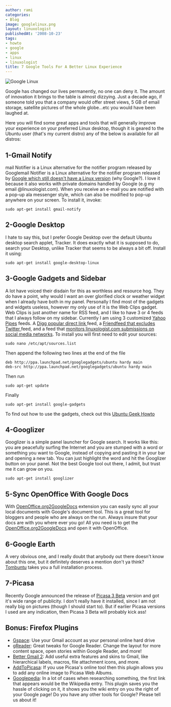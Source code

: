 ```yaml
---
author: rami
categories:
- Blog
image: googlelinux.png
layout: linuxologist
publishedAt: '2008-10-23'
tags:
- howto
- google
- apps
- linux
- linuxologist
title: 7 Google Tools For A Better Linux Experience
---
```


![Google Linux](/assets/images/content/blog/googlelinux.png)

Google has changed our lives permanently, no one can deny it. The amount of innovation it brings to the table is almost dizzying. Just a decade ago, if someone told you that a company would offer street views, 5 GB of email storage, satellite pictures of the whole globe...etc you would have been laughed at.

Here you will find some great apps and tools that will generally improve your experience on your preferred Linux desktop, though it is geared to the Ubuntu user (that's my current distro) any of the below is available for all distros:

## 1-Gmail Notify

mail Notifier is a Linux alternative for the notifier program released by Googlemail Notifier is a Linux alternative for the notifier program released by [Google which still doesn't have a Linux version](http://toolbar.google.com/gmail-helper/notifier_windows.html) (why Google?). I love it because it also works with private domains handled by Google (e.g my email @linuxologist.com). When you receive an e-mail you are notified with a pop-up ala messenger style, which can also be modified to pop-up anywhere on your screen. To install it, invoke: 

    sudo apt-get install gmail-notify

## 2-Google Desktop

I hate to say this, but I prefer Google Desktop over the default Ubuntu desktop search applet, Tracker. It does exactly what it is supposed to do, search your Desktop, unlike Tracker that seems to be always a bit off. Install it using: 

    sudo apt-get install google-desktop-linux

## 3-Google Gadgets and Sidebar

A lot have voiced their disdain for this as worthless and resource hog. They do have a point, why would I want an over glorified clock or weather widget when I already have both in my panel. Personally I find most of the gadgets and widgets useless, however my only use of it is the Web Clips gadget. Web Clips is just another name for RSS feed, and I like to have 3 or 4 feeds that I always follow on my sidebar. Currently I am using 3 customized [Yahoo Pipes](http://pipes.yahoo.com) feeds. A [Digg popular direct link ](http://pipes.yahoo.com/georgywoods/sdfv2)feed, a [Friendfeed  that excludes Twitter ](http://pipes.yahoo.com/geekygirldawn/20ea93289bc362939bfd65883733fc16)feed, and a feed that [monitors linuxologist.com submissions on social media networks](http://pipes.yahoo.com/pipes/pipe.info?_id=e5f7cb1befdb4139590a7342a827cc43). To install you will first need to edit your sources: 

    sudo nano /etc/apt/sources.list

Then append the following two lines at the end of the file 

    deb http://ppa.launchpad.net/googlegadgets/ubuntu hardy main
    deb-src http://ppa.launchpad.net/googlegadgets/ubuntu hardy main

Then run 

    sudo apt-get update

Finally 

    sudo apt-get install google-gadgets

To find out how to use the gadgets, check out this [Ubuntu Geek Howto](http://www.ubuntugeek.com/howto-install-google-gadgets-in-ubuntu-804-hardy-heron.html)

## 4-Googlizer

Googlizer is a simple panel launcher for Google search. It works like this: you are peacefully surfing the Internet and you are stumped with a word or something you want to Google, instead of copying and pasting it in your bar and opening a new tab. You can just highlight the word and hit the Googlizer button on your panel. Not the best Google tool out there, I admit, but trust me it can grow on you. 

    sudo apt-get install googlizer

## 5-Sync OpenOffice With Google Docs

With [OpenOffice.org2GoogleDocs](http://extensions.services.openoffice.org/project/ooo2gd) extension you can easily sync all your local documents with Google's document tool. This is a great tool for bloggers and people who are always on the run. Always insure that your docs are with you where ever you go! All you need is to get the [OpenOffice.org2GoogleDocs](http://extensions.services.openoffice.org/project/ooo2gd) and open it with OpenOffice.

## 6-Google Earth

A very obvious one, and I really doubt that anybody out there doesn't know about this one, but it definitely deserves a mention don't ya think? [Tombuntu](http://tombuntu.com/index.php/2007/11/28/how-to-install-google-earth-in-ubuntu/) takes you a full installation process.

## 7-Picasa

Recently Google announced the release of [Picasa 3 Beta](http://picasa.google.com/linux/) version and got it's wide range of publicity. I don't really have it installed, since I am not really big on pictures (though I should start to). But if earlier Picasa versions I used are any indication, then Picasa 3 Beta will probably kick ass!

## Bonus: Firefox Plugins

* [Gspace](https://addons.mozilla.org/en-US/firefox/addon/1593): Use your Gmail account as your personal online hard drive
* [gReader](https://addons.mozilla.org/en-US/firefox/addon/6424): Great tweaks for Google Reader. Change the layout for more content space, open stories within Google Reader, and more!
* [Better Gmail 2](https://addons.mozilla.org/en-US/firefox/addon/6076): Add useful extra features and skins to Gmail, like hierarchical labels, macros, file attachment icons, and more.
* [AddToPicasa](https://addons.mozilla.org/en-US/firefox/addon/5699): If you use Picasa's online tool then this plugin allows you to add any online image to Picasa Web Albums.
* [Googlepedia](https://addons.mozilla.org/en-US/firefox/addon/2517): In a lot of cases when researching something, the first link that appears would be the Wikipedia entry. This plugin saves you the hassle of clicking on it, it shows you the wiki entry on you the right of your Google page!
Do you have any other tools for Google? Please tell us about it!